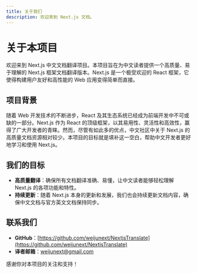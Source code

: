 ```yaml
---
title: 关于我们
description: 欢迎来到 Next.js 文档。
---
```


# 关于本项目

欢迎来到 Next.js 中文文档翻译项目。本项目旨在为中文读者提供一个高质量、易于理解的 Next.js 框架文档翻译版本。Next.js 是一个极受欢迎的 React 框架，它使得构建用户友好和高性能的 Web 应用变得简单而直接。

## 项目背景

随着 Web 开发技术的不断进步，React 及其生态系统已经成为前端开发中不可或缺的一部分。Next.js 作为 React 的顶级框架，以其易用性、灵活性和高效性，赢得了广大开发者的青睐。然而，尽管有如此多的优点，中文社区中关于 Next.js 的高质量文档资源相对较少。本项目的目标就是填补这一空白，帮助中文开发者更好地学习和使用 Next.js。

## 我们的目标

- **高质量翻译**：确保所有文档翻译准确、易懂，让中文读者能够轻松理解 Next.js 的各项功能和特性。
- **持续更新**：随着 Next.js 本身的更新和发展，我们也会持续更新文档内容，确保中文文档与官方英文文档保持同步。

## 联系我们
- **GitHub**：[https://github.com/weijunext/NextjsTranslate](https://github.com/weijunext/NextjsTranslate)
- **译者邮箱**：weijunext@gmail.com

感谢你对本项目的关注和支持！
